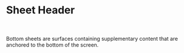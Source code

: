 

# Sheet Header
<br/><br/>
<Canvas of={SheetHeader} />
Bottom sheets are surfaces containing supplementary content that are anchored to the bottom of the screen.